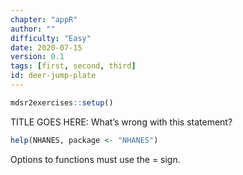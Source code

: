 ```yaml
---
chapter: "appR"
author: ""
difficulty: "Easy"
date: 2020-07-15 
version: 0.1
tags: [first, second, third]
id: deer-jump-plate
---
```


```r
mdsr2exercises::setup()
```

TITLE GOES HERE: What's wrong with this statement?

```r
help(NHANES, package <- "NHANES")
```

<!--begin-answer-->
Options to functions must use the = sign.
<!--end-answer-->


